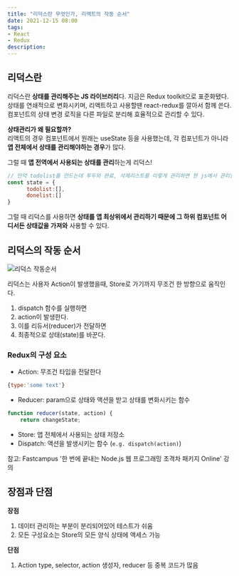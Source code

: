 ```yaml
---
title: "리덕스란 무엇인가, 리액트의 작동 순서"
date: 2021-12-15 08:00
tags:
- React
- Redux
description: 
---
```


## 리덕스란

리덕스란 **상태를 관리해주는 JS 라이브러리**다. 지금은 Redux toolkit으로 표준화됐다.  
상태를 연쇄적으로 변화시키며, 리액트하고 사용할땐 react-redux를 깔아서 함께 쓴다.  
컴포넌트의 상태 변경 로직을 다른 파일로 분리해 효율적으로 관리할 수 있다.

**상태관리가 왜 필요할까?**  
리액트의 경우 컴포넌트에서 원래는 useState 등을 사용했는데, 각 컴포넌트가 아니라 **앱 전체에서 상태를 관리해야하는 경우**가 많다.

그럴 때 **앱 전역에서 사용되는 상태를 관리**하는게 리덕스!

```js
// 만약 todolist를 만드는데 투두와 완료, 삭제리스트를 이렇게 관리하면 한 js에서 관리할 게 너무나 많음
const state = {
      todolist:[],
      donelist:[]
}
```

그럴 때 리덕스를 사용하면 **상태를 앱 최상위에서 관리하기 때문에 그 하위 컴포넌트 어디서든 상태값을 가져와** 사용할 수 있다.

## 리덕스의 작동 순서

![리덕스 작동순서](https://images.velog.io/images/hailey99/post/1c7d4cad-f918-429c-b039-d65573c0a4af/%E1%84%89%E1%85%B3%E1%84%8F%E1%85%B3%E1%84%85%E1%85%B5%E1%86%AB%E1%84%89%E1%85%A3%E1%86%BA%202022-02-11%20%E1%84%8B%E1%85%A9%E1%84%92%E1%85%AE%204.41.49.png)

리덕스는 사용자 Action이 발생했을때, Store로 가기까지 무조건 한 방향으로 움직인다.

1. dispatch 함수를 실행하면
2. action이 발생한다.
3. 이를 리듀서(reducer)가 전달하면
4. 최종적으로 상태(state)를 바꾼다.

### Redux의 구성 요소

- Action: 무조건 타입을 전달한다
```javascript
{type:'some text'}
```

- Reducer: param으로 상태와 액션을 받고 상태를 변화시키는 함수

```javascript
function reducer(state, action) {
    return changeState;
```

- Store: 앱 전체에서 사용되는 상태 저장소  
- Dispatch: 액션을 발생시키는 함수 (`e.g. dispatch(action)`)

참고: Fastcampus '한 번에 끝내는 Node.js 웹 프로그래밍 초격차 패키지 Online' 강의

## 장점과 단점

**장점**

1. 데이터 관리하는 부분이 분리되어있어 테스트가 쉬움
2. 모든 구성요소는 Store의 모든 양식 상태에 액세스 가능

**단점**

1. Action type, selector, action 생성자, reducer 등 중복 코드가 많음
